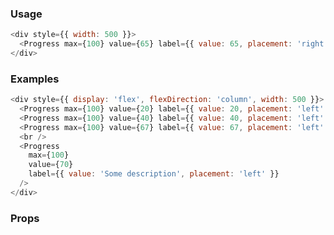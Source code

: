 ### Usage

```javascript reactLive=true
<div style={{ width: 500 }}>
  <Progress max={100} value={65} label={{ value: 65, placement: 'right' }} />
</div>
```

### Examples

```javascript reactLive=true
<div style={{ display: 'flex', flexDirection: 'column', width: 500 }}>
  <Progress max={100} value={20} label={{ value: 20, placement: 'left' }} />
  <Progress max={100} value={40} label={{ value: 40, placement: 'left' }} />
  <Progress max={100} value={67} label={{ value: 67, placement: 'left' }} />
  <br />
  <Progress
    max={100}
    value={70}
    label={{ value: 'Some description', placement: 'left' }}
  />
</div>
```

### Props

<PropsTable component="Progress" platform="web" />
